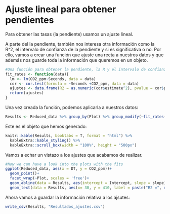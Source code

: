 # Ajuste lineal para obtener pendientes
Para obtener las tasas (la pendiente) usamos un ajuste lineal.

A parte del la pendiente, también nos interesa otra información como la R^2, el intervalo de confianza de la pendiente y si es significativa o no. Por ello, vamos a crear una función que ajuste una recta a nuestros datos y que además nos guarde toda la información que queremos en un objeto.
```r
#Una función para obtener la pendiente, la R y el intervalo de confianza
fit_rates <- function(data){
  lm <- lm(CO2_ppm~Seconds, data = data)
  cor <- cor.test(formula = ~Seconds +CO2_ppm, data = data)
  ajustes <- data.frame(R2 = as.numeric(cor$estimate^2), pvalue = cor$p.value, slope = as.numeric(lm$coefficients[2]), Intercept = as.numeric(lm$coefficients[1]), n = nrow(data), Conf_2.5 = confint(lm)[2,1], Conf_97.5 = confint(lm)[2,2])
  return(ajustes)
}
```

Una vez creada la función, podemos aplicarla a nuestros datos:

```r
Results <- Reduced_data %>% group_by(Plot) %>% group_modify(~fit_rates(data=.x))
```

Este es el objeto que hemos generado:

```r
knitr::kable(Results, booktabs = T, format = "html") %>%
  kableExtra::kable_styling() %>%
  kableExtra::scroll_box(width = "100%", height = "500px")
```


Vamos a echar un vistazo a los ajustes que acabamos de realizar.

```r
#Now we can have a look into the plots with the fits
ggplot(Reduced_data, aes(x = DT, y = CO2_ppm))+
  geom_point()+
  facet_wrap(~Plot, scales = 'free')+
  geom_abline(data = Results, aes(intercept = Intercept, slope = slope), color = "red")+
  geom_text(data = Results, aes(x= 30, y = 410, label = paste("R2 =", round(R2, 2))), size = 2)
```

Ahora vamos a guardar la información relativa a los ajsutes:

```r
write_csv(Results, "Resultados_ajustes.csv")
```

